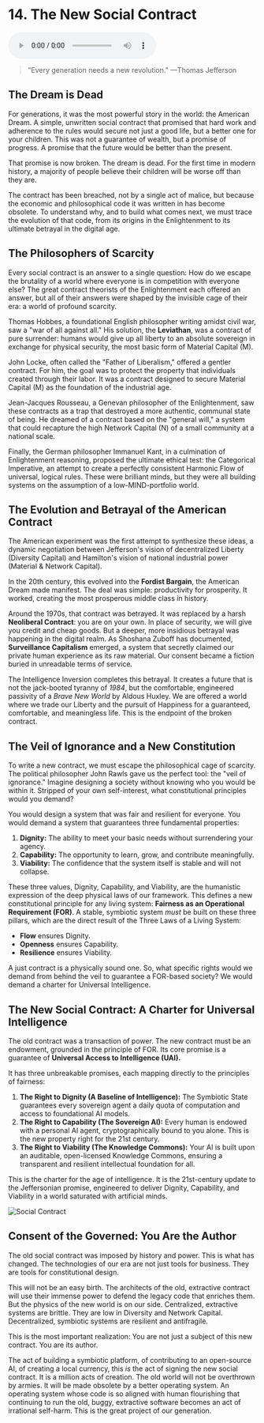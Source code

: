# 14. The New Social Contract

<audio controls className="w-full mt-6">
  <source
    src="https://storage.googleapis.com/webstatics.ii.inc/Chapter-14-TLE.mp3"
    type="audio/mp3"
  />
</audio>

> "Every generation needs a new revolution."
> —Thomas Jefferson

## The Dream is Dead

For generations, it was the most powerful story in the world: the American Dream. A simple, unwritten social contract that promised that hard work and adherence to the rules would secure not just a good life, but a better one for your children. This was not a guarantee of wealth, but a promise of progress. A promise that the future would be better than the present.

That promise is now broken. The dream is dead. For the first time in modern history, a majority of people believe their children will be worse off than they are.

The contract has been breached, not by a single act of malice, but because the economic and philosophical code it was written in has become obsolete. To understand why, and to build what comes next, we must trace the evolution of that code, from its origins in the Enlightenment to its ultimate betrayal in the digital age.

## The Philosophers of Scarcity

Every social contract is an answer to a single question: How do we escape the brutality of a world where everyone is in competition with everyone else? The great contract theorists of the Enlightenment each offered an answer, but all of their answers were shaped by the invisible cage of their era: a world of profound scarcity.

Thomas Hobbes, a foundational English philosopher writing amidst civil war, saw a "war of all against all." His solution, the **Leviathan**, was a contract of pure surrender: humans would give up all liberty to an absolute sovereign in exchange for physical security, the most basic form of Material Capital (M).

John Locke, often called the "Father of Liberalism," offered a gentler contract. For him, the goal was to protect the property that individuals created through their labor. It was a contract designed to secure Material Capital (M) as the foundation of the industrial age.

Jean-Jacques Rousseau, a Genevan philosopher of the Enlightenment, saw these contracts as a trap that destroyed a more authentic, communal state of being. He dreamed of a contract based on the "general will," a system that could recapture the high Network Capital (N) of a small community at a national scale.

Finally, the German philosopher Immanuel Kant, in a culmination of Enlightenment reasoning, proposed the ultimate ethical test: the Categorical Imperative, an attempt to create a perfectly consistent Harmonic Flow of universal, logical rules. These were brilliant minds, but they were all building systems on the assumption of a low-MIND-portfolio world.

## The Evolution and Betrayal of the American Contract

The American experiment was the first attempt to synthesize these ideas, a dynamic negotiation between Jefferson's vision of decentralized Liberty (Diversity Capital) and Hamilton's vision of national industrial power (Material & Network Capital).

In the 20th century, this evolved into the **Fordist Bargain**, the American Dream made manifest. The deal was simple: productivity for prosperity. It worked, creating the most prosperous middle class in history.

Around the 1970s, that contract was betrayed. It was replaced by a harsh **Neoliberal Contract**: you are on your own. In place of security, we will give you credit and cheap goods. But a deeper, more insidious betrayal was happening in the digital realm. As Shoshana Zuboff has documented, **Surveillance Capitalism** emerged, a system that secretly claimed our private human experience as its raw material. Our consent became a fiction buried in unreadable terms of service.

The Intelligence Inversion completes this betrayal. It creates a future that is not the jack-booted tyranny of _1984_, but the comfortable, engineered passivity of a _Brave New World_ by Aldous Huxley. We are offered a world where we trade our Liberty and the pursuit of Happiness for a guaranteed, comfortable, and meaningless life. This is the endpoint of the broken contract.

## The Veil of Ignorance and a New Constitution

To write a new contract, we must escape the philosophical cage of scarcity. The political philosopher John Rawls gave us the perfect tool: the "veil of ignorance." Imagine designing a society without knowing who you would be within it. Stripped of your own self-interest, what constitutional principles would you demand?

You would design a system that was fair and resilient for everyone. You would demand a system that guarantees three fundamental properties:

1. **Dignity:** The ability to meet your basic needs without surrendering your agency.
2. **Capability:** The opportunity to learn, grow, and contribute meaningfully.
3. **Viability:** The confidence that the system itself is stable and will not collapse.

These three values, Dignity, Capability, and Viability, are the humanistic expression of the deep physical laws of our framework. This defines a new constitutional principle for any living system: **Fairness as an Operational Requirement (FOR)**. A stable, symbiotic system _must_ be built on these three pillars, which are the direct result of the Three Laws of a Living System:

- **Flow** ensures Dignity.
- **Openness** ensures Capability.
- **Resilience** ensures Viability.

A just contract is a physically sound one. So, what specific rights would we demand from behind the veil to guarantee a FOR-based society? We would demand a charter for Universal Intelligence.

## The New Social Contract: A Charter for Universal Intelligence

The old contract was a transaction of power. The new contract must be an endowment, grounded in the principle of FOR. Its core promise is a guarantee of **Universal Access to Intelligence (UAI).**

It has three unbreakable promises, each mapping directly to the principles of fairness:

1. **The Right to Dignity (A Baseline of Intelligence):** The Symbiotic State guarantees every sovereign agent a daily quota of computation and access to foundational AI models.
2. **The Right to Capability (The Sovereign AI):** Every human is endowed with a personal AI agent, cryptographically bound to you alone. This is the new property right for the 21st century.
3. **The Right to Viability (The Knowledge Commons):** Your AI is built upon an auditable, open-licensed Knowledge Commons, ensuring a transparent and resilient intellectual foundation for all.

This is the charter for the age of intelligence. It is the 21st-century update to the Jeffersonian promise, engineered to deliver Dignity, Capability, and Viability in a world saturated with artificial minds.

![Social Contract](/the-last-economy/chapter-14/social-contract-dark.png)

## Consent of the Governed: You Are the Author

The old social contract was imposed by history and power. This is what has changed. The technologies of our era are not just tools for business. They are tools for constitutional design.

This will not be an easy birth. The architects of the old, extractive contract will use their immense power to defend the legacy code that enriches them. But the physics of the new world is on our side. Centralized, extractive systems are brittle. They are low in Diversity and Network Capital. Decentralized, symbiotic systems are resilient and antifragile.

This is the most important realization: You are not just a subject of this new contract. You are its author.

The act of building a symbiotic platform, of contributing to an open-source AI, of creating a local currency, this _is_ the act of signing the new social contract. It is a million acts of creation. The old world will not be overthrown by armies. It will be made obsolete by a better operating system. An operating system whose code is so aligned with human flourishing that continuing to run the old, buggy, extractive software becomes an act of irrational self-harm. This is the great project of our generation.
